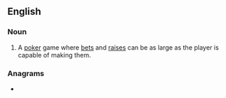 ==English==

===Noun===
{{en-noun|-}}

# {{lb|en|poker}} A [[poker]] game where [[bets]] and [[raises]] can be as large as the player is capable of making them.

===Anagrams===
* {{anagrams|en|Limniot|motilin}}
